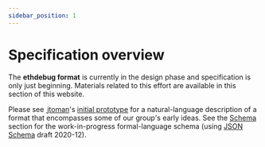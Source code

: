 ```yaml
---
sidebar_position: 1
---
```


# Specification overview

The **ethdebug format** is currently in the design phase and specification is
only just beginning. Materials related to this effort are available in this
section of this website.

Please see
[<Icon icon="fa-brands fa-github" />&thinsp;jtoman](https://github.com/jtoman)'s
[initial prototype](./sketches/prototype) for a natural-language description
of a format that encompasses some of our group's early ideas. See the
[Schema](#) section for the work-in-progress formal-language schema
(using
[JSON Schema](https://json-schema.org/) draft 2020-12).
